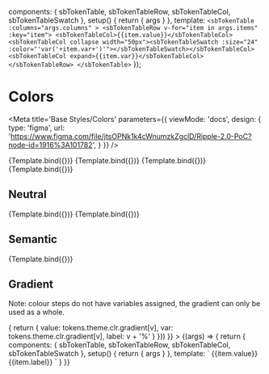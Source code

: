 
  components: { sbTokenTable, sbTokenTableRow, sbTokenTableCol, sbTokenTableSwatch },
  setup() {
    return {
      args
    }
  },
  template: `
    <sbTokenTable :columns="args.columns" >
      <sbTokenTableRow v-for="item in args.items" :key="item">
        <sbTokenTableCol>{{item.value}}</sbTokenTableCol>
        <sbTokenTableCol collapse width="50px"><sbTokenTableSwatch :size="24" :color="'var('+item.var+')'"></sbTokenTableSwatch></sbTokenTableCol>
        <sbTokenTableCol expand>{{item.var}}</sbTokenTableCol>
      </sbTokenTableRow>
    </sbTokenTable>
  `
});

# Colors

<Meta
  title='Base Styles/Colors'
  parameters={{
    viewMode: 'docs',
    design: {
      type: 'figma',
      url:
        'https://www.figma.com/file/jtsOPNk1k4cWnumzkZgclD/Ripple-2.0-PoC?node-id=1916%3A101782',
    }
  }}
/>


<Canvas columns={2}>
  <Story
    name="Primary"
    args={{
      columns: ['Primary'],
      items: getColorSwatchCollection('clr.primary')
    }}
  >
    {Template.bind({})}
  </Story>
  <Story
    name="Accent"
    args={{
      columns: ['Accent'],
      items: getColorSwatchCollection('clr.accent')
    }}
  >
    {Template.bind({})}
  </Story>
</Canvas>


<Canvas columns={2}>
  <Story
    name="Type"
    args={{
      columns: ['Type'],
      items: getColorSwatches([
        'clr.type.default',
        'clr.type.light',
        'clr.type.primary.contrast',
        'clr.type.accent.contrast'
      ])
    }}
  >
    {Template.bind({})}
  </Story>
  <Story
    name="Link"
    args={{
      columns: ['Link'],
      items: getColorSwatches([
        'clr.link',
        'clr.link-visited',
        'clr.focus'
      ])
    }}
  >
    {Template.bind({})}
  </Story>
</Canvas>

## Neutral

<Canvas>
  <Story
    name="Neutral"
    args={{
      columns: ['Neutrals'],
      items: getColorSwatchCollection('clr.neutral')
    }}
  >
    {Template.bind({})}
  </Story>
  <Story
    name="Helper"
    args={{
      columns: ['Helper'],
      items: getColorSwatches([
        'clr.light',
        'clr.dark',
      ])
    }}
  >
    {Template.bind({})}
  </Story>
</Canvas>

## Semantic

<Canvas>
  <Story
    name="Semantic"
    args={{
      columns: ['Semantic'],
      items: getColorSwatches([
        'clr.information',
        'clr.success',
        'clr.warning',
        'clr.error',
        'clr.error-alt'])
    }}
  >
    {Template.bind({})}
  </Story>
</Canvas>


## Gradient

Note: colour steps do not have variables assigned, the gradient can only be used as a whole.

<Canvas>
  <Story
    name="Gradient"
    args={{
      columns: ['Gradient'],
      items: [
        {
          value: '',
          bgvar: '--rpl-clr-gradient-horizontal',
          label: '--rpl-clr-gradient-horizontal'
        },
        {
          value: '',
          bgvar: '--rpl-clr-gradient-vertical',
          label: '--rpl-clr-gradient-vertical'
        }
      ].concat(Object.keys(tokens.theme.clr.gradient).map(v => {
        return {
          value: tokens.theme.clr.gradient[v],
          var: tokens.theme.clr.gradient[v],
          label: v + '%'
        }
      }))
    }}
  >
    {(args) => {
      return {
        components: { sbTokenTable, sbTokenTableRow, sbTokenTableCol, sbTokenTableSwatch },
        setup() { return { args } },
        template: `
    <sbTokenTable :columns="args.columns" >
      <sbTokenTableRow v-for="item in args.items" :key="item">
        <sbTokenTableCol>{{item.value}}</sbTokenTableCol>
        <sbTokenTableCol v-if="item.bgvar" collapse width="50px"><sbTokenTableSwatch :size="24" :style="'background: var('+item.bgvar+')'"></sbTokenTableSwatch></sbTokenTableCol>
        <sbTokenTableCol v-else collapse width="50px"><sbTokenTableSwatch :size="24" :style="'background: '+item.var+''"></sbTokenTableSwatch></sbTokenTableCol>
        <sbTokenTableCol expand>{{item.label}}</sbTokenTableCol>
      </sbTokenTableRow>
    </sbTokenTable>
        `
      }
    }}
  </Story>
</Canvas>
